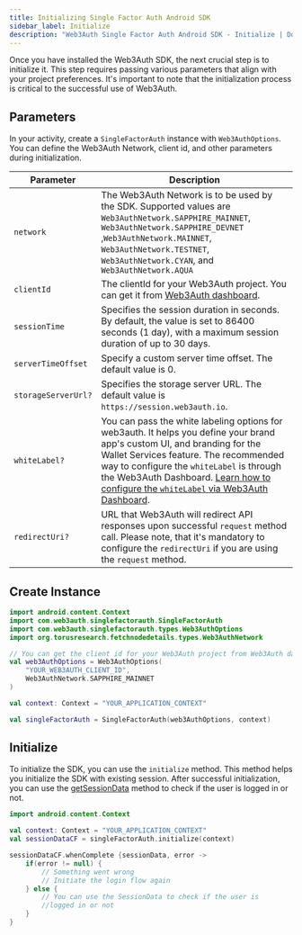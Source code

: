 ```yaml
---
title: Initializing Single Factor Auth Android SDK
sidebar_label: Initialize
description: "Web3Auth Single Factor Auth Android SDK - Initialize | Documentation - Web3Auth"
---
```



Once you have installed the Web3Auth SDK, the next crucial step is to initialize it. This step
requires passing various parameters that align with your project preferences. It's important to note
that the initialization process is critical to the successful use of Web3Auth.

## Parameters

In your activity, create a `SingleFactorAuth` instance with `Web3AuthOptions`. You can define the
Web3Auth Network, client id, and other parameters during initialization.

| Parameter           | Description                                                                                                                                                                                                                                                                                                                           |
| ------------------- | ------------------------------------------------------------------------------------------------------------------------------------------------------------------------------------------------------------------------------------------------------------------------------------------------------------------------------------- |
| `network`           | The Web3Auth Network is to be used by the SDK. Supported values are `Web3AuthNetwork.SAPPHIRE_MAINNET`, `Web3AuthNetwork.SAPPHIRE_DEVNET` ,`Web3AuthNetwork.MAINNET`, `Web3AuthNetwork.TESTNET`, `Web3AuthNetwork.CYAN`, and `Web3AuthNetwork.AQUA`                                                                                   |
| `clientId`          | The clientId for your Web3Auth project. You can get it from [Web3Auth dashboard](https://dashboard.web3auth.io/).                                                                                                                                                                                                                     |
| `sessionTime`       | Specifies the session duration in seconds. By default, the value is set to 86400 seconds (1 day), with a maximum session duration of up to 30 days.                                                                                                                                                                                   |
| `serverTimeOffset`  | Specify a custom server time offset. The default value is 0.                                                                                                                                                                                                                                                                          |
| `storageServerUrl?` | Specifies the storage server URL. The default value is `https://session.web3auth.io`.                                                                                                                                                                                                                                                 |
| `whiteLabel?`       | You can pass the white labeling options for web3auth. It helps you define your brand app's custom UI, and branding for the Wallet Services feature. The recommended way to configure the `whiteLabel` is through the Web3Auth Dashboard. [Learn how to configure the `whiteLabel` via Web3Auth Dashboard](/docs/features/whitelabel). |
| `redirectUri?`      | URL that Web3Auth will redirect API responses upon successful `request` method call. Please note, that it's mandatory to configure the `redirectUri` if you are using the `request` method.                                                                                                                                           |

## Create Instance

```kotlin
import android.content.Context
import com.web3auth.singlefactorauth.SingleFactorAuth
import com.web3auth.singlefactorauth.types.Web3AuthOptions
import org.torusresearch.fetchnodedetails.types.Web3AuthNetwork

// You can get the client id for your Web3Auth project from Web3Auth dashboard.
val web3AuthOptions = Web3AuthOptions(
    "YOUR_WEB3AUTH_CLIENT_ID",
    Web3AuthNetwork.SAPPHIRE_MAINNET
)

val context: Context = "YOUR_APPLICATION_CONTEXT"

val singleFactorAuth = SingleFactorAuth(web3AuthOptions, context)
```

## Initialize

To initialize the SDK, you can use the `initialize` method. This method helps you initialize the SDK
with existing session. After successful initialization, you can use the
[getSessionData](./usage/#get-session-data) method to check if the user is logged in or not.

```kotlin
import android.content.Context

val context: Context = "YOUR_APPLICATION_CONTEXT"
val sessionDataCF = singleFactorAuth.initialize(context)

sessionDataCF.whenComplete {sessionData, error ->
    if(error != null) {
        // Something went wrong
        // Initiate the login flow again
    } else {
        // You can use the SessionData to check if the user is
        //logged in or not
    }
}
```
